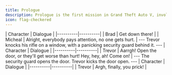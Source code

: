 ---
title: Prologue 
description: Prologue is the first mission in Grand Theft Auto V, involving Michael Townley and Trevor Philips. It is set in 2004 in the town of Ludendorff, North Yankton.
icon: flag-checkered
---
<Accordion title="Introduction - Breaking into Depot">
| Character | Dialogue |
|----------|----------|
| Brad  | Get down there! |
| Micheal | Alright, everybody pays attention, no one gets hurt. |
---
Trevor knocks his rifle on a window, with a panicking security guard behind it.
---
| Character | Dialogue |
|----------|----------|
| Trevor | Aarrgh! Open the door, or they'll get worse than hurt! Hey, hey, ah! Come on! |
---
The security guard opens the door. Trevor kicks the door open.
---
| Character | Dialogue |
|----------|----------|
| Trevor | Argh, finally, you prick! |
</Accordion>